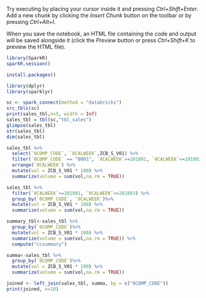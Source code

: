
Try executing by placing your cursor inside it and pressing *Ctrl+Shift+Enter*. 
Add a new chunk by clicking the *Insert Chunk* button on the toolbar or by pressing *Ctrl+Alt+I*.

When you save the notebook, an HTML file containing the code and output will be saved alongside it (click the *Preview* button or press *Ctrl+Shift+K* to preview the HTML file).

```r
library(SparkR)
sparkR.session()

install.packages()
```

```r
library(dplyr)
library(sparklyr)

sc <- spark_connect(method = "databricks")
src_tbls(sc)
print(sales_tbl,n=5, width = Inf)
sales_tbl = tbl(sc,"tbl_sales")
glimpse(sales_tbl)
str(sales_tbl)
dim(sales_tbl)
```

```r
sales_tbl %>%
  select(`0COMP_CODE`, `0CALWEEK`,ZCB_S_V01) %>%
  filter(`0COMP_CODE` == "B001", `0CALWEEK`>=201801, `0CALWEEK`<=201803) %>%
  arrange(`0CALWEEK`) %>%
  mutate(vol = ZCB_S_V01 * 100) %>%
  summarize(volume = sum(vol,na.rm = TRUE))


```

```r
sales_tbl %>%
  filter(`0CALWEEK`>=201801, `0CALWEEK`<=201803) %>%
  group_by(`0COMP_CODE`, `0CALWEEK`)%>%
  mutate(vol = ZCB_S_V01 * 100) %>%
  summarize(volume = sum(vol,na.rm = TRUE)) 

```

```r
summary_tbl<-sales_tbl %>%
  group_by(`0COMP_CODE`)%>%
  mutate(vol = ZCB_S_V01 * 100) %>%
  summarize(volume = sum(vol,na.rm = TRUE)) %>%
  compute("ccsummary")

summa<-sales_tbl %>%
  group_by(`0COMP_CODE`)%>%
  mutate(vol = ZCB_S_V01 * 100) %>%
  summarize(volume = sum(vol,na.rm = TRUE)) 

```



```r
joined <- left_join(sales_tbl, summa, by = c("0COMP_CODE"))
print(joined, n=10)
```

